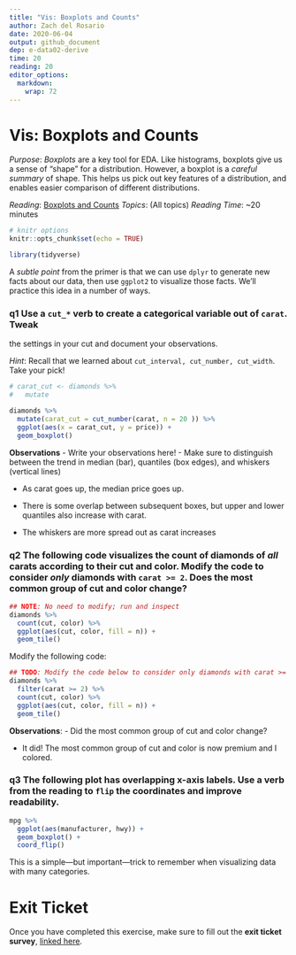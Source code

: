 ```yaml
---
title: "Vis: Boxplots and Counts"
author: Zach del Rosario
date: 2020-06-04
output: github_document
dep: e-data02-derive
time: 20
reading: 20
editor_options: 
  markdown: 
    wrap: 72
---
```


# Vis: Boxplots and Counts

*Purpose*: *Boxplots* are a key tool for EDA. Like histograms, boxplots
give us a sense of "shape" for a distribution. However, a boxplot is a
*careful summary* of shape. This helps us pick out key features of a
distribution, and enables easier comparison of different distributions.

*Reading*: [Boxplots and
Counts](https://rstudio.cloud/learn/primers/3.4) *Topics*: (All topics)
*Reading Time*: \~20 minutes

```r
# knitr options
knitr::opts_chunk$set(echo = TRUE)
```

```r
library(tidyverse)

```

A *subtle point* from the primer is that we can use `dplyr` to generate
new facts about our data, then use `ggplot2` to visualize those facts.
We'll practice this idea in a number of ways.

### **q1** Use a `cut_*` verb to create a categorical variable out of `carat`. Tweak

the settings in your cut and document your observations.

*Hint*: Recall that we learned about
`cut_interval, cut_number, cut_width`. Take your pick!

```r
# carat_cut <- diamonds %>%
#   mutate

diamonds %>%
  mutate(carat_cut = cut_number(carat, n = 20 )) %>%
  ggplot(aes(x = carat_cut, y = price)) +
  geom_boxplot()
```

**Observations** - Write your observations here! - Make sure to
distinguish between the trend in median (bar), quantiles (box edges),
and whiskers (vertical lines)

-   As carat goes up, the median price goes up.

-   There is some overlap between subsequent boxes, but upper and lower
    quantiles also increase with carat.

-   The whiskers are more spread out as carat increases

### **q2** The following code visualizes the count of diamonds of *all* carats according to their cut and color. Modify the code to consider *only* diamonds with `carat >= 2`. Does the most common group of cut and color change?

```r
## NOTE: No need to modify; run and inspect
diamonds %>%
  count(cut, color) %>%
  ggplot(aes(cut, color, fill = n)) +
  geom_tile()
```

Modify the following code:

```r
## TODO: Modify the code below to consider only diamonds with carat >= 2
diamonds %>%
  filter(carat >= 2) %>%
  count(cut, color) %>%
  ggplot(aes(cut, color, fill = n)) +
  geom_tile()
```

**Observations**: - Did the most common group of cut and color change?

-   It did! The most common group of cut and color is now premium and I
    colored.

### **q3** The following plot has overlapping x-axis labels. Use a verb from the reading to `flip` the coordinates and improve readability.

```r
mpg %>%
  ggplot(aes(manufacturer, hwy)) +
  geom_boxplot() +
  coord_flip()
```

This is a simple---but important---trick to remember when visualizing
data with many categories.

<!-- include-exit-ticket -->

# Exit Ticket

<!-- -------------------------------------------------- -->

Once you have completed this exercise, make sure to fill out the **exit
ticket survey**, [linked
here](https://docs.google.com/forms/d/e/1FAIpQLSeuq2LFIwWcm05e8-JU84A3irdEL7JkXhMq5Xtoalib36LFHw/viewform?usp=pp_url&entry.693978880=e-vis03-boxplots-assignment.Rmd).
